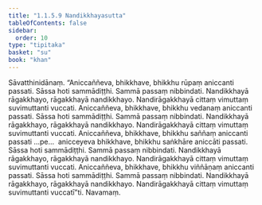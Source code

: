 ```yaml
---
title: "1.1.5.9 Nandikkhayasutta"
tableOfContents: false
sidebar:
  order: 10
type: "tipitaka"
basket: "su"
book: "khan"
---
```



<DynamicBreadcrumb />

<Division number="51" book="khan">

<Paragraph number="223" book="khan">
Sāvatthinidānaṃ. “Aniccaññeva, bhikkhave, bhikkhu rūpaṃ aniccanti passati. Sāssa hoti sammādiṭṭhi. Sammā passaṃ nibbindati. Nandikkhayā rāgakkhayo, rāgakkhayā nandikkhayo. Nandirāgakkhayā cittaṃ vimuttaṃ suvimuttanti vuccati. Aniccaññeva, bhikkhave, bhikkhu vedanaṃ aniccanti passati. Sāssa hoti sammādiṭṭhi. Sammā passaṃ nibbindati. Nandikkhayā rāgakkhayo, rāgakkhayā nandikkhayo. Nandirāgakkhayā cittaṃ vimuttaṃ suvimuttanti vuccati. Aniccaññeva, bhikkhave, bhikkhu saññaṃ aniccanti passati …pe…  anicceyeva bhikkhave, bhikkhu saṅkhāre aniccāti passati. Sāssa hoti sammādiṭṭhi. Sammā passaṃ nibbindati. Nandikkhayā rāgakkhayo, rāgakkhayā nandikkhayo. Nandirāgakkhayā cittaṃ vimuttaṃ suvimuttanti vuccati. Aniccaññeva, bhikkhave, bhikkhu viññāṇaṃ aniccanti passati. Sāssa hoti sammādiṭṭhi. Sammā passaṃ nibbindati. Nandikkhayā rāgakkhayo, rāgakkhayā nandikkhayo. Nandirāgakkhayā cittaṃ vimuttaṃ suvimuttanti vuccatī”ti.

</Paragraph>
</Division>

<Paragraph number="224" type="center" book="khan">
Navamaṃ.
</Paragraph>
